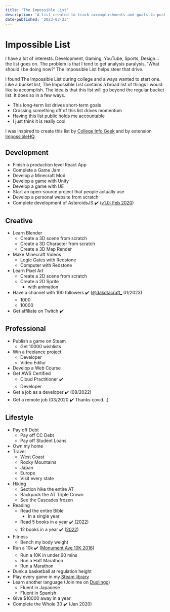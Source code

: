 ```yaml
---
title: 'The Impossible List'
description: 'A list created to track accomplishments and goals to push drive motivation.'
date-published: '2023-03-23'
---
```

# Impossible List

I have a lot of interests. Development, Gaming, YouTube, Sports, Design... the list goes on. The problem is that I tend to get analysis paralysis, 'What should I be doing now?' The Impossible List helps steer that drive.

I found The Impossible List during college and always wanted to start one. Like a bucket list, The Impossible List contains a broad list of things I would like to accomplish. The idea is that this list will go beyond the regular bucket list. It does so in a few ways.

- This long-term list drives short-term goals
- Crossing something off of this list drives momentum
- Having this list public holds me accountable
- I just think it is really cool

I was inspired to create this list by [College Info Geek](https://collegeinfogeek.com/about/meet-the-author/my-impossible-list/) and by extension [ImpossibleHQ](https://impossiblehq.com/impossible-list/).

## Development

- Finish a production level React App
- Complete a Game Jam
- Develop a Minecraft Mod
- Develop a game with Unity
- Develop a game with UE
- Start an open-source project that people actually use
- Develop a personal website from scratch
- Complete development of AsteroidsJS ✔️ ([v1.0: Feb 2020](https://github.com/JDTalley/AsteroidsJS/releases))

## Creative

- Learn Blender
    - Create a 3D scene from scratch
    - Create a 3D Character from scratch
    - Create a 3D Map Render
- Make Minecraft Videos
    - Logic Gates with Redstone
    - Computer with Redstone
- Learn Pixel Art
    - Create a 2D scene from scratch
    - Create a 2D Sprite
        - with animation
- Have a channel with 100 followers ✔️ ([@dakotacraft_](https://www.tiktok.com/@dakotacraft_) 01/2023)
    - 1000
    - 10000
- Get affiliate on Twitch ✔️

## Professional

- Publish a game on Steam
    - Get 10000 wishlists
- Win a freelance project
    - Developer
    - Video Editor
- Develop a Web Course
- Get AWS Certified
    - Cloud Practitioner ✔️
    - Developer
- Get a job as a developer ✔️ (08/2022)
- Get a remote job (03/2020 ✔️ Thanks covid…)

## Lifestyle

- Pay off Debt
    - Pay off CC Debt
    - Pay off Student Loans
- Own my home
- Travel
    - West Coast
    - Rocky Mountains
    - Japan
    - Europe
    - Visit every state
- Hiking
    - Section hike the entire AT
    - Backpack the AT Triple Crown
    - See the Cascades frozen
- Reading
    - Read the entire Bible
        - In a single year
    - Read 5 books in a year ✔️ ([2022](https://www.goodreads.com/user/year_in_books/2022/70575080))
    - 12 books in a year ✔️ ([2022](https://www.goodreads.com/user/year_in_books/2022/70575080))
- Fitness
    - Bench my body weight
- Run a 10k ✔️ ([Monument Ave 10K 2016](https://runsignup.com/Race/Results/53948/FinishersCert?resultSetId=297828&resultId=61097531#certificate))
    - Run a 10K in under 60 mins
    - Run a Half Marathon
    - Run a Marathon
- Dunk a basketball at regulation height
- Play every game in my [Steam library](https://steamcommunity.com/id/xsskt)
- Learn another language (Join me on [Duolingo](https://www.duolingo.com/profile/DakotaTall1))
    - Fluent in Japanese
    - Fluent in Spanish
- Give $10000 away in a year
- Complete the Whole 30 ✔️ (Jan 2020)